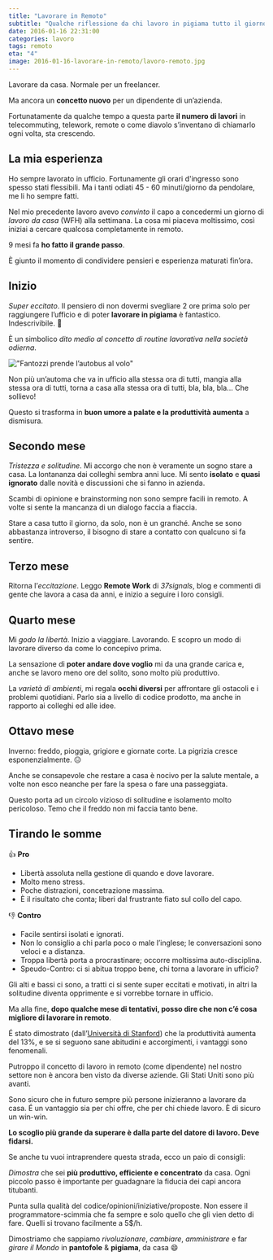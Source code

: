 ```yaml
---
title: "Lavorare in Remoto"
subtitle: "Qualche riflessione da chi lavoro in pigiama tutto il giorno."
date: 2016-01-16 22:31:00
categories: lavoro
tags: remoto
eta: "4"
image: 2016-01-16-lavorare-in-remoto/lavoro-remoto.jpg
---
```


Lavorare da casa.
Normale per un freelancer.

Ma ancora un **concetto nuovo** per un dipendente di un’azienda.

Fortunatamente da qualche tempo a questa parte **il numero di lavori** in telecommuting, telework, remote o come diavolo s’inventano di chiamarlo ogni volta, sta crescendo.

## La mia esperienza

Ho sempre lavorato in ufficio. Fortunamente gli orari d'ingresso sono spesso stati flessibili. Ma i tanti odiati 45 - 60 minuti/giorno da pendolare, me li ho sempre fatti.

Nel mio precedente lavoro avevo _convinto_ il capo a concedermi un giorno di _lavoro da casa_ (WFH) alla settimana. La cosa mi piaceva moltissimo, così iniziai a cercare qualcosa completamente in remoto.

9 mesi fa **ho fatto il grande passo**.

È giunto il momento di condividere pensieri e esperienza maturati fin’ora.

## Inizio

_Super eccitato_. Il pensiero di non dovermi svegliare 2 ore prima solo per raggiungere l’ufficio e di poter **lavorare in pigiama** è fantastico. Indescrivibile. 🙌

È un simbolico _dito medio al concetto di routine lavorativa nella società odierna_.

!["Fantozzi prende l’autobus al volo"](/assets/article_images/2016-01-16-lavorare-in-remoto/01-STATIC-fantozzi.gif)

Non più un’automa che va in ufficio alla stessa ora di tutti, mangia alla stessa ora di tutti, torna a casa alla stessa ora di tutti, bla, bla, bla... Che sollievo!

Questo si trasforma in **buon umore a palate e la produttività aumenta** a dismisura.

## Secondo mese

_Tristezza e solitudine_. Mi accorgo che non è veramente un sogno stare a casa. La lontananza dai colleghi sembra anni luce. Mi sento **isolato** e **quasi ignorato** dalle novità e discussioni che si fanno in azienda.

Scambi di opinione e brainstorming non sono sempre facili in remoto. A volte si sente la mancanza di un dialogo faccia a fiaccia.

Stare a casa tutto il giorno, da solo, non è un granché. Anche se sono abbastanza introverso, il bisogno di stare a contatto con qualcuno si fa sentire.

## Terzo mese

Ritorna l’_eccitazione_.
Leggo **Remote Work** di _37signals_, blog e commenti di gente che lavora a casa da anni, e inizio a seguire i loro consigli.

## Quarto mese

Mi _godo la libertà_.
Inizio a viaggiare. Lavorando. E scopro un modo di lavorare diverso da come lo concepivo prima.

La sensazione di **poter andare dove voglio** mi da una grande carica e, anche se lavoro meno ore del solito, sono molto più produttivo.

La _varietà di ambienti_, mi regala **occhi diversi** per affrontare gli ostacoli e i problemi quotidiani. Parlo sia a livello di codice prodotto, ma anche in rapporto ai colleghi ed alle idee.

## Ottavo mese

Inverno: freddo, pioggia, grigiore e giornate corte. La pigrizia cresce esponenzialmente. 😑

Anche se consapevole che restare a casa è nocivo per la salute mentale, a volte non esco neanche per fare la spesa o fare una passeggiata.

Questo porta ad un circolo vizioso di solitudine e isolamento molto pericoloso. Temo che il freddo non mi faccia tanto bene.

## Tirando le somme

👍
**Pro**

- Libertà assoluta nella gestione di quando e dove lavorare.
- Molto meno stress.
- Poche distrazioni, concetrazione massima.
- È il risultato che conta; liberi dal frustrante fiato sul collo del capo.

👎
**Contro**

- Facile sentirsi isolati e ignorati.
- Non lo consiglio a chi parla poco o male l’inglese; le conversazioni sono veloci e a distanza.
- Troppa libertà porta a procrastinare; occorre moltissima auto-disciplina.
- Speudo-Contro: ci si abitua troppo bene, chi torna a lavorare in ufficio?

Gli alti e bassi ci sono, a tratti ci si sente super eccitati e motivati, in altri la solitudine diventa opprimente e si vorrebbe tornare in ufficio.

Ma alla fine, **dopo qualche mese di tentativi, posso dire che non c’é cosa migliore di lavorare in remoto**.

É stato dimostrato (dall’[Università di Stanford](https://web.stanford.edu/~nbloom/WFH.pdf)) che la produttività aumenta del 13%, e se si seguono sane abitudini e accorgimenti, i vantaggi sono fenomenali.

Putroppo il concetto di lavoro in remoto (come dipendente) nel nostro settore non è ancora ben visto da diverse aziende. Gli Stati Uniti sono più avanti.

Sono sicuro che in futuro sempre più persone inizieranno a lavorare da casa.
É un vantaggio sia per chi offre, che per chi chiede lavoro. È di sicuro un win-win.

**Lo scoglio più grande da superare è dalla parte del datore di lavoro. Deve fidarsi.**

Se anche tu vuoi intraprendere questa strada, ecco un paio di consigli:

_Dimostra_ che sei **più produttivo, efficiente e concentrato** da casa. Ogni piccolo passo è importante per guadagnare la fiducia dei capi ancora titubanti.

Punta sulla qualità del codice/opinioni/iniziative/proposte. Non essere il programmatore-scimmia che fa sempre e solo quello che gli vien detto di fare. Quelli si trovano facilmente a 5\$/h.

Dimostriamo che sappiamo _rivoluzionare_, _cambiare_, _amministrare_ e far _girare il Mondo_ in **pantofole** &amp; **pigiama**, da casa 😄
